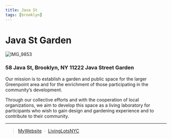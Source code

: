 ```yaml
---
title: Java St 
tags: [brooklyn]
---
```

# Java St Garden 

![IMG_9853](https://user-images.githubusercontent.com/22154417/159124181-aa66dba9-13de-4f29-b06b-d8e69f80d4a1.JPG)


<NumberOfOrg URL="https://livinglotsnyc.org/lot/3025390029/" />

### 58 Java St, Brooklyn, NY 11222 Java Street Garden

Our mission is to establish a garden and public space for the larger Greenpoint area and for the enrichment of those participating in the community’s development.

Through our collective efforts and with the cooperation of local organizations, we aim to develop this space as a living laboratory for participants who wish to gain design and gardening experience and to contribute to their community.

---
> [MyWebsite](https://www.javastreetgarden.org/visit-us/) &nbsp;&middot;&nbsp;
> [LivingLotsNYC](https://livinglotsnyc.org/lot/3025390029/)

